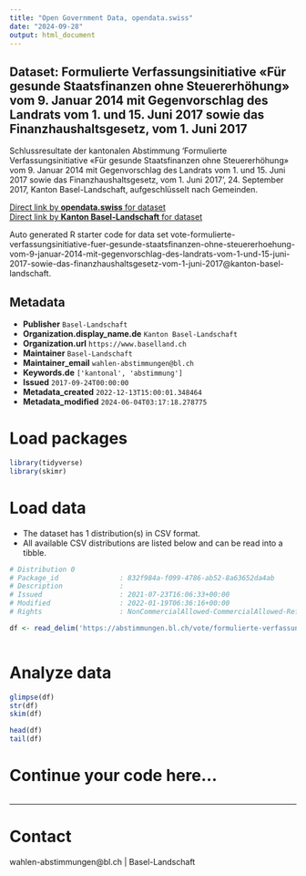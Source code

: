 ```yaml
---
title: "Open Government Data, opendata.swiss"
date: "2024-09-28"
output: html_document
---
```


## Dataset: Formulierte Verfassungsinitiative «Für gesunde Staatsfinanzen ohne Steuererhöhung» vom 9. Januar 2014 mit Gegenvorschlag des Landrats vom 1. und 15. Juni 2017 sowie das Finanzhaushaltsgesetz, vom 1. Juni 2017

Schlussresultate der kantonalen Abstimmung 'Formulierte Verfassungsinitiative «Für gesunde Staatsfinanzen ohne Steuererhöhung» vom 9. Januar 2014 mit Gegenvorschlag des Landrats vom 1. und 15. Juni 2017 sowie das Finanzhaushaltsgesetz, vom 1. Juni 2017', 24. September 2017, Kanton Basel-Landschaft, aufgeschlüsselt nach Gemeinden.

[Direct link by **opendata.swiss** for dataset](https://opendata.swiss/de/dataset/formulierte-verfassungsinitiative-fur-gesunde-staatsfinanzen-ohne-steuererhohung-vom-9-jan-2017)<br>
[Direct link by **Kanton Basel-Landschaft** for dataset](https://abstimmungen.bl.ch/vote/formulierte-verfassungsinitiative-fuer-gesunde-staatsfinanzen-ohne-steuererhoehung-vom-9-januar-2014-mit-gegenvorschlag-des-landrats-vom-1-und-15-juni-2017-sowie-das-finanzhaushaltsgesetz-vom-1-juni-2017/data)

Auto generated R starter code for data set vote-formulierte-verfassungsinitiative-fuer-gesunde-staatsfinanzen-ohne-steuererhoehung-vom-9-januar-2014-mit-gegenvorschlag-des-landrats-vom-1-und-15-juni-2017-sowie-das-finanzhaushaltsgesetz-vom-1-juni-2017@kanton-basel-landschaft.

## Metadata

- **Publisher** `Basel-Landschaft`
- **Organization.display_name.de** `Kanton Basel-Landschaft`
- **Organization.url** `https://www.baselland.ch`
- **Maintainer** `Basel-Landschaft`
- **Maintainer_email** `wahlen-abstimmungen@bl.ch`
- **Keywords.de** `['kantonal', 'abstimmung']`
- **Issued** `2017-09-24T00:00:00`
- **Metadata_created** `2022-12-13T15:00:01.348464`
- **Metadata_modified** `2024-06-04T03:17:18.278775`


# Load packages

```r

library(tidyverse)
library(skimr)

```

# Load data

-   The dataset has 1 distribution(s) in CSV format.
-   All available CSV distributions are listed below and can be read into a tibble.

```r

# Distribution 0
# Package_id               : 832f984a-f099-4786-ab52-8a63652da4ab
# Description              : 
# Issued                   : 2021-07-23T16:06:33+00:00
# Modified                 : 2022-01-19T06:36:16+00:00
# Rights                   : NonCommercialAllowed-CommercialAllowed-ReferenceRequired

df <- read_delim('https://abstimmungen.bl.ch/vote/formulierte-verfassungsinitiative-fuer-gesunde-staatsfinanzen-ohne-steuererhoehung-vom-9-januar-2014-mit-gegenvorschlag-des-landrats-vom-1-und-15-juni-2017-sowie-das-finanzhaushaltsgesetz-vom-1-juni-2017/data-csv')



```

# Analyze data

```r

glimpse(df)
str(df)
skim(df)

head(df)
tail(df)

```

# Continue your code here...

```r

```

------------------------------------------------------------------------

# Contact

wahlen-abstimmungen@bl.ch | Basel-Landschaft
